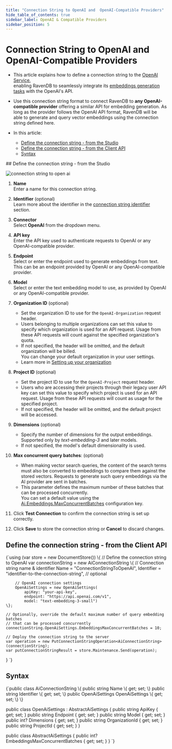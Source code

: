 ```yaml
---
title: "Connection String to OpenAI and  OpenAI-Compatible Providers"
hide_table_of_contents: true
sidebar_label: OpenAI & Compatible Providers
sidebar_position: 5
---
```





# Connection String to OpenAI and  OpenAI-Compatible Providers
<LanguageSwitcher supportedLanguages={supportedLanguages} />
<LanguageContent language="csharp">

<Admonition type="note" title="">

* This article explains how to define a connection string to the [OpenAI Service](https://platform.openai.com/docs/guides/embeddings),  
  enabling RavenDB to seamlessly integrate its [embeddings generation tasks](../../ai-integration/generating-embeddings/overview.mdx) with the OpenAI's API.

* Use this connection string format to connect RavenDB to **any OpenAI-compatible provider** offering a similar API for embedding generation.
  As long as the provider follows the OpenAI API format, RavenDB will be able to generate and query vector embeddings using the connection string defined here.

* In this article:
  * [Define the connection string - from the Studio](../../ai-integration/connection-strings/open-ai.mdx#define-the-connection-string---from-the-studio)
  * [Define the connection string - from the Client API](../../ai-integration/connection-strings/open-ai.mdx#define-the-connection-string---from-the-client-api)
  * [Syntax](../../ai-integration/connection-strings/open-ai.mdx#syntax) 
    
</Admonition>
## Define the connection string - from the Studio

![connection string to open ai](./assets/open-ai.png)

1. **Name**  
   Enter a name for this connection string.

2. **Identifier** (optional)  
   Learn more about the identifier in the [connection string identifier](../../ai-integration/connection-strings/connection-strings-overview.mdx#the-connection-string-identifier) section.

3. **Connector**  
   Select **OpenAI** from the dropdown menu.

4. **API key**  
   Enter the API key used to authenticate requests to OpenAI or any OpenAI-compatible provider.

5. **Endpoint**  
   Select or enter the endpoint used to generate embeddings from text.  
   This can be an endpoint provided by OpenAI or any OpenAI-compatible provider.

6. **Model**  
   Select or enter the text embedding model to use, as provided by OpenAI or any OpenAI-compatible provider.

7. **Organization ID** (optional)  
   * Set the organization ID to use for the `OpenAI-Organization` request header.
   * Users belonging to multiple organizations can set this value to specify which organization is used for an API request. 
     Usage from these API requests will count against the specified organization's quota.
   * If not specified, the header will be omitted, and the default organization will be billed.  
     You can change your default organization in your user settings.  
   * Learn more in [Setting up your organization](https://platform.openai.com/docs/guides/production-best-practices/setting-up-your-organization#setting-up-your-organization)

8. **Project ID** (optional)  
   * Set the project ID to use for the `OpenAI-Project` request header.  
   * Users who are accessing their projects through their legacy user API key can set this value to specify which project is used for an API request.
     Usage from these API requests will count as usage for the specified project.
   * If not specified, the header will be omitted, and the default project will be accessed.
 
9. **Dimensions** (optional)  
   * Specify the number of dimensions for the output embeddings.  
     Supported only by _text-embedding-3_ and later models.
   * If not specified, the model's default dimensionality is used.

10. **Max concurrent query batches**: (optional)
    * When making vector search queries, the content of the search terms must also be converted to embeddings to compare them against the stored vectors.
      Requests to generate such query embeddings via the AI provider are sent in batches.
    * This parameter defines the maximum number of these batches that can be processed concurrently.  
      You can set a default value using the [Ai.Embeddings.MaxConcurrentBatches](../../server/configuration/ai-integration-configuration.mdx#aiembeddingsmaxconcurrentbatches) configuration key.

11. Click **Test Connection** to confirm the connection string is set up correctly.

12. Click **Save** to store the connection string or **Cancel** to discard changes.



## Define the connection string - from the Client API

<TabItem value="create_connection_string_open_ai" label="create_connection_string_open_ai">
<CodeBlock language="csharp">
{`using (var store = new DocumentStore())
\{
    // Define the connection string to OpenAI
    var connectionString = new AiConnectionString
    \{
        // Connection string name & identifier
        Name = "ConnectionStringToOpenAI", 
        Identifier = "identifier-to-the-connection-string", // optional
        
        // OpenAI connection settings
        OpenAiSettings = new OpenAiSettings(
            apiKey: "your-api-key",
            endpoint: "https://api.openai.com/v1",
            model: "text-embedding-3-small")
    \};
    
    // Optionally, override the default maximum number of query embedding batches
    // that can be processed concurrently 
    connectionString.OpenAiSettings.EmbeddingsMaxConcurrentBatches = 10;
    
    // Deploy the connection string to the server
    var operation = new PutConnectionStringOperation<AiConnectionString>(connectionString);
    var putConnectionStringResult = store.Maintenance.Send(operation);
\}
`}
</CodeBlock>
</TabItem>



## Syntax

<TabItem value="open_ai_settings" label="open_ai_settings">
<CodeBlock language="csharp">
{`public class AiConnectionString
\{
    public string Name \{ get; set; \}
    public string Identifier \{ get; set; \}
    public OpenAiSettings OpenAiSettings \{ get; set; \}
\}

public class OpenAiSettings : AbstractAiSettings
\{
    public string ApiKey \{ get; set; \}
    public string Endpoint \{ get; set; \}
    public string Model \{ get; set; \}
    public int? Dimensions \{ get; set; \}
    public string OrganizationId \{ get; set; \}
    public string ProjectId \{ get; set; \}
\}

public class AbstractAiSettings
\{
    public int? EmbeddingsMaxConcurrentBatches \{ get; set; \}
\}
`}
</CodeBlock>
</TabItem>




</LanguageContent>

<!---
### Vector Search
- [RavenDB as a vector database](../../ai-integration/vector-search/ravendb-as-vector-database)
- [Vector search using a static index](../../ai-integration/vector-search/vector-search-using-static-index)
- [Vector search using a dynamic query](../../ai-integration/vector-search/vector-search-using-dynamic-query)

### Embeddings Generation
- [Generating embeddings - overview](../../ai-integration/generating-embeddings/overview)
- [Embeddings generation task](../../ai-integration/generating-embeddings/embeddings-generation-task)

### AI Connection Strings
- [Connection strings - overview](../../ai-integration/connection-strings/connection-strings-overview)


-->